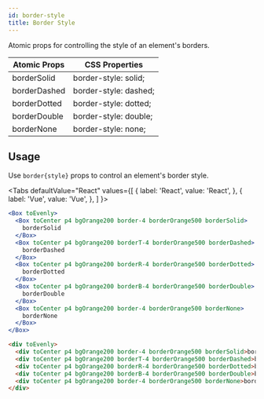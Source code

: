 ```yaml
---
id: border-style
title: Border Style
---
```



Atomic props for controlling the style of an element's borders.

| Atomic Props | CSS Properties        |
| ------------ | --------------------- |
| borderSolid  | border-style: solid;  |
| borderDashed | border-style: dashed; |
| borderDotted | border-style: dotted; |
| borderDouble | border-style: double; |
| borderNone   | border-style: none;   |

## Usage

Use `border{style}` props to control an element's border style.

<Tabs
defaultValue="React"
values={[
{ label: 'React', value: 'React', },
{ label: 'Vue', value: 'Vue', },
]
}>
<TabItem value="React">

```jsx live
<Box toEvenly>
  <Box toCenter p4 bgOrange200 border-4 borderOrange500 borderSolid>
    borderSolid
  </Box>
  <Box toCenter p4 bgOrange200 borderT-4 borderOrange500 borderDashed>
    borderDashed
  </Box>
  <Box toCenter p4 bgOrange200 borderR-4 borderOrange500 borderDotted>
    borderDotted
  </Box>
  <Box toCenter p4 bgOrange200 borderB-4 borderOrange500 borderDouble>
    borderDouble
  </Box>
  <Box toCenter p4 bgOrange200 border-4 borderOrange500 borderNone>
    borderNone
  </Box>
</Box>
```

</TabItem>
<TabItem value="Vue">

```html
<div toEvenly>
  <div toCenter p4 bgOrange200 border-4 borderOrange500 borderSolid>borderSolid</div>
  <div toCenter p4 bgOrange200 borderT-4 borderOrange500 borderDashed>borderDashed</div>
  <div toCenter p4 bgOrange200 borderR-4 borderOrange500 borderDotted>borderDotted</div>
  <div toCenter p4 bgOrange200 borderB-4 borderOrange500 borderDouble>borderDouble</div>
  <div toCenter p4 bgOrange200 border-4 borderOrange500 borderNone>borderNone</div>
</div>
```

</TabItem>
</Tabs>
